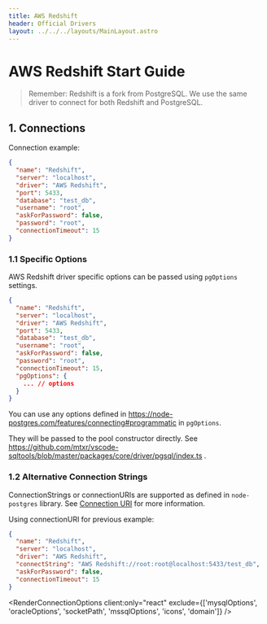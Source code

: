 ```yaml
---
title: AWS Redshift
header: Official Drivers
layout: ../../../layouts/MainLayout.astro
---
```


# AWS Redshift Start Guide

> Remember: Redshift is a fork from PostgreSQL. We use the same driver to connect for both Redshift and PostgreSQL.

## 1. Connections


Connection example:

```json
{
  "name": "Redshift",
  "server": "localhost",
  "driver": "AWS Redshift",
  "port": 5433,
  "database": "test_db",
  "username": "root",
  "askForPassword": false,
  "password": "root",
  "connectionTimeout": 15
}
```

### 1.1 Specific Options

AWS Redshift driver specific options can be passed using `pgOptions` settings.

```json
{
  "name": "Redshift",
  "server": "localhost",
  "driver": "AWS Redshift",
  "port": 5433,
  "database": "test_db",
  "username": "root",
  "askForPassword": false,
  "password": "root",
  "connectionTimeout": 15,
  "pgOptions": {
    ... // options
  }
}
```

You can use any options defined in https://node-postgres.com/features/connecting#programmatic in `pgOptions`.

They will be passed to the pool constructor directly. See https://github.com/mtxr/vscode-sqltools/blob/master/packages/core/driver/pgsql/index.ts .

### 1.2 Alternative Connection Strings

ConnectionStrings or connectionURIs are supported as defined in `node-postgres` library. See [Connection URI](https://node-postgres.com/features/connecting#connection-uri) for more information.

Using connectionURI for previous example:

```json
{
  "name": "Redshift",
  "server": "localhost",
  "driver": "AWS Redshift",
  "connectString": "AWS Redshift://root:root@localhost:5433/test_db",
  "askForPassword": false,
  "connectionTimeout": 15
}
```

<RenderConnectionOptions
  client:only="react"
  exclude={['mysqlOptions', 'oracleOptions', 'socketPath', 'mssqlOptions', 'icons', 'domain']}
/>
